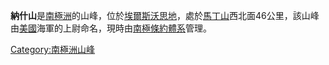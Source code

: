 {{coord|81|53|S|89|23|W|display=title}}

'''納什山'''是[[南極洲|南極洲]]的山峰，位於[[埃爾斯沃思地|埃爾斯沃思地]]，處於[[馬丁山|馬丁山]]西北面46公里，該山峰由[[美國|美國]]海軍的上尉命名，現時由[[南極條約體系|南極條約體系]]管理。

{{DEFAULTSORT:Nash Hills}}
[[Category:南極洲山峰|Category:南極洲山峰]]


{{EllsworthLand-geo-stub}}